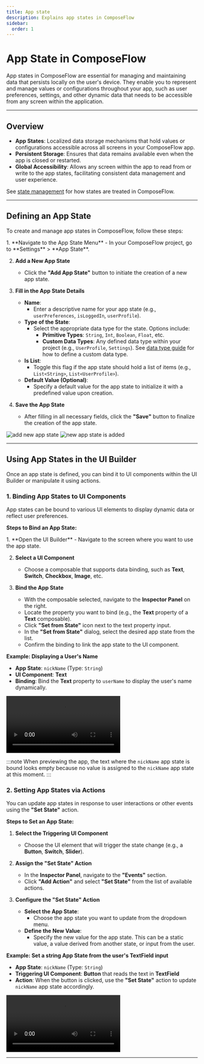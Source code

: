 ```yaml
---
title: App state
description: Explains app states in ComposeFlow
sidebar:
  order: 1
---
```



# App State in ComposeFlow

App states in ComposeFlow are essential for managing and maintaining data that persists locally on the user's device. They enable you to represent and manage values or configurations throughout your app, such as user preferences, settings, and other dynamic data that needs to be accessible from any screen within the application.

---

## Overview

- **App States**: Localized data storage mechanisms that hold values or configurations accessible across all screens in your ComposeFlow app.
- **Persistent Storage**: Ensures that data remains available even when the app is closed or restarted.
- **Global Accessibility**: Allows any screen within the app to read from or write to the app states, facilitating consistent data management and user experience.


See [state management](/basics/state_management) for how states are treated in ComposeFlow.

---

## Defining an App State

To create and manage app states in ComposeFlow, follow these steps:

<Steps>
1. **Navigate to the App State Menu**
    - In your ComposeFlow project, go to **Settings** > **App State**.

2. **Add a New App State**
    - Click the **"Add App State"** button to initiate the creation of a new app state.

3. **Fill in the App State Details**
    - **Name**:
        - Enter a descriptive name for your app state (e.g., `userPreferences`, `isLoggedIn`, `userProfile`).
    - **Type of the State**:
        - Select the appropriate data type for the state. Options include:
            - **Primitive Types**: `String`, `Int`, `Boolean`, `Float`, etc.
            - **Custom Data Types**: Any defined data type within your project (e.g., `UserProfile`, `Settings`).
              See [data type guide](/guides/data_type) for how to define a custom data type.
    - **Is List**:
        - Toggle this flag if the app state should hold a list of items (e.g., `List<String>`, `List<UserProfile>`).
    - **Default Value (Optional)**:
        - Specify a default value for the app state to initialize it with a predefined value upon creation.

4. **Save the App State**
    - After filling in all necessary fields, click the **"Save"** button to finalize the creation of the app state.
</Steps>

![add new app state](/image/add_new_app_state.png)
![new app state is added](/image/after_app_state_added.png)

---

## Using App States in the UI Builder

Once an app state is defined, you can bind it to UI components within the UI Builder or manipulate it using actions.

### **1. Binding App States to UI Components**

App states can be bound to various UI elements to display dynamic data or reflect user preferences.

**Steps to Bind an App State:**

<Steps>
1. **Open the UI Builder**
    - Navigate to the screen where you want to use the app state.

2. **Select a UI Component**
    - Choose a composable that supports data binding, such as **Text**, **Switch**, **Checkbox**, **Image**, etc.

3. **Bind the App State**
    - With the composable selected, navigate to the **Inspector Panel** on the right.
    - Locate the property you want to bind (e.g., the **Text** property of a **Text** composable).
    - Click **"Set from State"** icon next to the text property input.
    - In the **"Set from State"** dialog, select the desired app state from the list.
    - Confirm the binding to link the app state to the UI component.
</Steps>

**Example: Displaying a User's Name**

- **App State**: `nickName` (Type: `String`)
- **UI Component**: **Text**
- **Binding**: Bind the **Text** property to `userName` to display the user's name dynamically.

<video controls>
  <source src="/video/bind_app_state_to_text.webm" type="video/webm" />
</video>

:::note
When previewing the app, the text where the `nickName` app state is bound looks empty because
no value is assigned to the `nickName` app state at this moment.
:::

### **2. Setting App States via Actions**

You can update app states in response to user interactions or other events using the **"Set State"** action.

**Steps to Set an App State:**

1. **Select the Triggering UI Component**
    - Choose the UI element that will trigger the state change (e.g., a **Button**, **Switch**, **Slider**).

2. **Assign the "Set State" Action**
    - In the **Inspector Panel**, navigate to the **"Events"** section.
    - Click **"Add Action"** and select **"Set State"** from the list of available actions.

3. **Configure the "Set State" Action**
    - **Select the App State**:
        - Choose the app state you want to update from the dropdown menu.
    - **Define the New Value**:
        - Specify the new value for the app state. This can be a static value, a value derived from another state, or input from the user.

**Example: Set a string App State from the user's TextField input**

- **App State**: `nickName` (Type: `String`)
- **Triggering UI Component**: **Button** that reads the text in **TextField**
- **Action**: When the button is clicked, use the **"Set State"** action to update `nickName` app state accordingly.

<video controls>
  <source src="/video/update_app_state.webm" type="video/webm" />
</video>

---